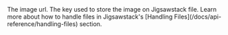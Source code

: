 <ParamField body="url" type="string">
  The image url.
</ParamField>

<ParamField body="file_store_key" type="string">
  The key used to store the image on Jigsawstack file. Learn more about how to handle files in Jigsawstack's [Handling Files](/docs/api-reference/handling-files) section.
</ParamField>

